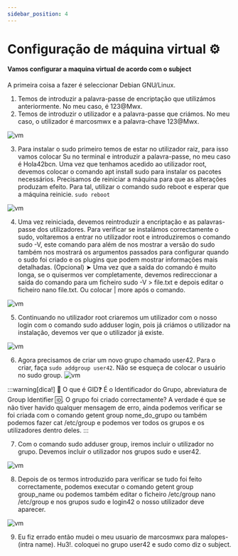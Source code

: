 ```yaml
---
sidebar_position: 4
---
```


# Configuração de máquina virtual ⚙️

#### Vamos configurar a maquina virtual de acordo com o subject

A primeira coisa a fazer é seleccionar Debian GNU/Linux.

1. Temos de introduzir a palavra-passe de encriptação que utilizámos anteriormente. No meu caso, é 123@Mwx.
2. Temos de introduzir o utilizador e a palavra-passe que criámos. No meu caso, o utilizador é marcosmwx e a palavra-chave 123@Mwx.

![vm](./img/vmone.png)

3. Para instalar o sudo primeiro temos de estar no utilizador raiz, para isso vamos colocar Su no terminal e introduzir a palavra-passe, no meu caso é Hola42bcn. Uma vez que tenhamos acedido ao utilizador root, devemos colocar o comando apt install sudo para instalar os pacotes necessários.
Precisamos de reiniciar a máquina para que as alterações produzam efeito. Para tal, utilizar o comando sudo reboot e esperar que a máquina reinicie. `sudo reboot`

![vm](./img/sudo.png)

4. Uma vez reiniciada, devemos reintroduzir a encriptação e as palavras-passe dos utilizadores. Para verificar se instalámos correctamente o sudo, voltaremos a entrar no utilizador root e introduziremos o comando sudo -V, este comando para além de nos mostrar a versão do sudo também nos mostrará os argumentos passados para configurar quando o sudo foi criado e os plugins que podem mostrar informações mais detalhadas. (Opcional) ➤ Uma vez que a saída do comando é muito longa, se o quisermos ver completamente, devemos redireccionar a saída do comando para um ficheiro sudo -V > file.txt e depois editar o ficheiro nano file.txt. Ou colocar | more após o comando.

![vm](./img/sudo2.png)

5. Continuando no utilizador root criaremos um utilizador com o nosso login com o comando sudo adduser login, pois já criámos o utilizador na instalação, devemos ver que o utilizador já existe.

![vm](./img/sudo3.png)

6. Agora precisamos de criar um novo grupo chamado user42. Para o criar, faça `sudo addgroup user42`.
Não se esqueça de colocar o usuário no sudo group.
![vm](./img/sudo4.png)

:::warning[dica!]
🧠 O que é GID❓ É o Identificador do Grupo, abreviatura de Group Identifier 🆔.
O grupo foi criado correctamente? A verdade é que se não tiver havido qualquer mensagem de erro, ainda podemos verificar se foi criada com o comando getent group nome_do_grupo ou também podemos fazer cat /etc/group e podemos ver todos os grupos e os utilizadores dentro deles.
:::

7. Com o comando sudo adduser group, iremos incluir o utilizador no grupo. Devemos incluir o utilizador nos grupos sudo e user42.

![vm](./img/ugroup.png)

8. Depois de os termos introduzido para verificar se tudo foi feito correctamente, podemos executar o comando getent group group_name ou podemos também editar o ficheiro /etc/group nano /etc/group e nos grupos sudo e login42 o nosso utilizador deve aparecer.

![vm](./img/group2.png)

9. Eu fiz errado então mudei o meu usuario de marcosmwx para malopes- (intra name). Hu3!.
coloquei no grupo user42 e sudo como diz o subject.

